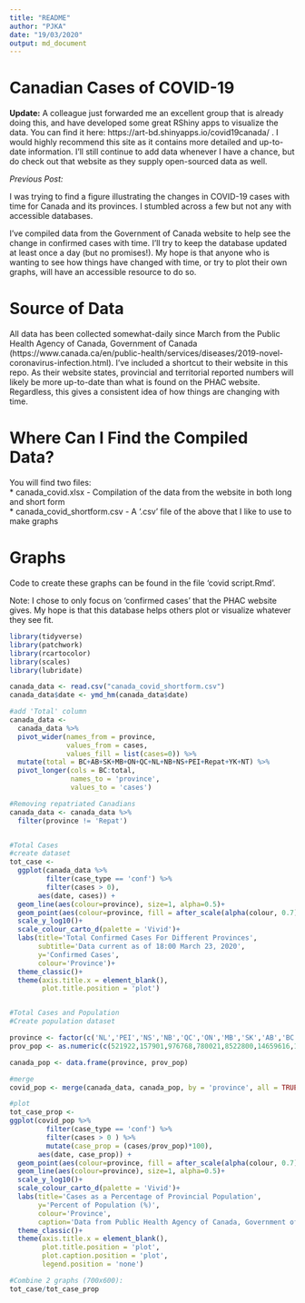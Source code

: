 ```yaml
---
title: "README"
author: "PJKA"
date: "19/03/2020"
output: md_document
---
```

# Canadian Cases of COVID-19

**Update:** A colleague just forwarded me an excellent group that is already doing this, and have developed some great RShiny apps to visualize the data. You can find it here: https://art-bd.shinyapps.io/covid19canada/ . I would highly recommend this site as it contains more detailed and up-to-date information. I'll still continue to add data whenever I have a chance, but do check out that website as they supply open-sourced data as well.

*Previous Post:*

I was trying to find a figure illustrating the changes in COVID-19 cases with time for Canada and its provinces. I stumbled across a few but not any with accessible databases. 

I've compiled data from the Government of Canada website to help see the change in confirmed cases with time. I'll try to keep the database updated at least once a day (but no promises!). My hope is that anyone who is wanting to see how things have changed with time, or try to plot their own graphs, will have an accessible resource to do so.  

# Source of Data

All data has been collected somewhat-daily since March from the Public Health Agency of Canada, Government of Canada (https://www.canada.ca/en/public-health/services/diseases/2019-novel-coronavirus-infection.html). I've included a shortcut to their website in this repo. As their website states, provincial and territorial reported numbers will likely be more up-to-date than what is found on the PHAC website. Regardless, this gives a consistent idea of how things are changing with time.  

# Where Can I Find the Compiled Data?

You will find two files:  
* canada_covid.xlsx - Compilation of the data from the website in both long and short form  
* canada_covid_shortform.csv - A '.csv' file of the above that I like to use to make graphs

# Graphs

Code to create these graphs can be found in the file 'covid script.Rmd'.  

Note: I chose to only focus on 'confirmed cases' that the PHAC website gives. My hope is that this database helps others plot or visualize whatever they see fit.  

```r
library(tidyverse)
library(patchwork)
library(rcartocolor)
library(scales)
library(lubridate)

canada_data <- read.csv("canada_covid_shortform.csv")
canada_data$date <- ymd_hm(canada_data$date)

#add 'Total' column
canada_data <- 
  canada_data %>%
  pivot_wider(names_from = province,
              values_from = cases,
              values_fill = list(cases=0)) %>%
  mutate(total = BC+AB+SK+MB+ON+QC+NL+NB+NS+PEI+Repat+YK+NT) %>%
  pivot_longer(cols = BC:total,
               names_to = 'province',
               values_to = 'cases')

#Removing repatriated Canadians
canada_data <- canada_data %>%
  filter(province != 'Repat')


#Total Cases
#create dataset
tot_case <- 
  ggplot(canada_data %>%
         filter(case_type == 'conf') %>%
         filter(cases > 0),
       aes(date, cases)) +
  geom_line(aes(colour=province), size=1, alpha=0.5)+
  geom_point(aes(colour=province, fill = after_scale(alpha(colour, 0.7))), pch=21, size=2)+
  scale_y_log10()+
  scale_colour_carto_d(palette = 'Vivid')+
  labs(title='Total Confirmed Cases For Different Provinces',
       subtitle='Data current as of 18:00 March 23, 2020',
       y='Confirmed Cases', 
       colour='Province')+
  theme_classic()+
  theme(axis.title.x = element_blank(),
        plot.title.position = 'plot')


#Total Cases and Population
#Create population dataset

province <- factor(c('NL','PEI','NS','NB','QC','ON','MB','SK','AB','BC','YK','NT','NU'))
prov_pop <- as.numeric(c(521922,157901,976768,780021,8522800,14659616,1373859,1178657,4395586,5105576,41022,44895,38873))

canada_pop <- data.frame(province, prov_pop)

#merge
covid_pop <- merge(canada_data, canada_pop, by = 'province', all = TRUE)

#plot
tot_case_prop <-
ggplot(covid_pop %>%
         filter(case_type == 'conf') %>%
         filter(cases > 0 ) %>%
         mutate(case_prop = (cases/prov_pop)*100),
       aes(date, case_prop)) +
  geom_point(aes(colour=province, fill = after_scale(alpha(colour, 0.7))), pch=21, size=2)+
  geom_line(aes(colour=province), size=1, alpha=0.5)+
  scale_y_log10()+
  scale_colour_carto_d(palette = 'Vivid')+
  labs(title='Cases as a Percentage of Provincial Population',
       y='Percent of Population (%)',
       colour='Province',
       caption='Data from Public Health Agency of Canada, Government of Canada' )+
  theme_classic()+
  theme(axis.title.x = element_blank(),
        plot.title.position = 'plot',
        plot.caption.position = 'plot',
        legend.position = 'none')

#Combine 2 graphs (700x600):
tot_case/tot_case_prop
```